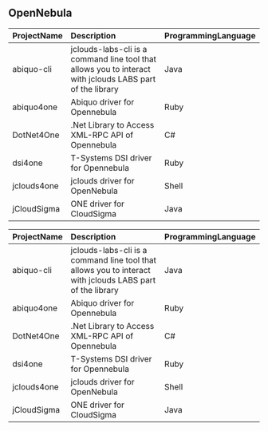 ## OpenNebula
<table>
 <thead>
  <tr>
   <th align="left"> ProjectName </th>
   <th align="left"> Description </th>
   <th align="left"> ProgrammingLanguage </th>
  </tr>
 </thead>
<tbody>
  <tr>
   <td align="left"> abiquo-cli </td>
   <td align="left"> jclouds-labs-cli is a command line tool that allows you to interact with jclouds LABS part of the library </td>
   <td align="left"> Java </td>
  </tr>
  <tr>
   <td align="left"> abiquo4one </td>
   <td align="left"> Abiquo driver for Opennebula </td>
   <td align="left"> Ruby </td>
  </tr>
  <tr>
   <td align="left"> DotNet4One </td>
   <td align="left"> .Net Library to Access XML-RPC API of Opennebula </td>
   <td align="left"> C# </td>
  </tr>
  <tr>
   <td align="left"> dsi4one </td>
   <td align="left"> T-Systems DSI driver for Opennebula </td>
   <td align="left"> Ruby </td>
  </tr>
  <tr>
   <td align="left"> jclouds4one </td>
   <td align="left"> jclouds driver for OpenNebula </td>
   <td align="left"> Shell </td>
  </tr>
  <tr>
   <td align="left"> jCloudSigma </td>
   <td align="left"> ONE driver for CloudSigma </td>
   <td align="left"> Java </td>
  </tr>
</tbody>
</table>
<table>
 <thead>
  <tr>
   <th align="left"> ProjectName </th>
   <th align="left"> Description </th>
   <th align="left"> ProgrammingLanguage </th>
  </tr>
 </thead>
<tbody>
  <tr>
   <td align="left"> abiquo-cli </td>
   <td align="left"> jclouds-labs-cli is a command line tool that allows you to interact with jclouds LABS part of the library </td>
   <td align="left"> Java </td>
  </tr>
  <tr>
   <td align="left"> abiquo4one </td>
   <td align="left"> Abiquo driver for Opennebula </td>
   <td align="left"> Ruby </td>
  </tr>
  <tr>
   <td align="left"> DotNet4One </td>
   <td align="left"> .Net Library to Access XML-RPC API of Opennebula </td>
   <td align="left"> C# </td>
  </tr>
  <tr>
   <td align="left"> dsi4one </td>
   <td align="left"> T-Systems DSI driver for Opennebula </td>
   <td align="left"> Ruby </td>
  </tr>
  <tr>
   <td align="left"> jclouds4one </td>
   <td align="left"> jclouds driver for OpenNebula </td>
   <td align="left"> Shell </td>
  </tr>
  <tr>
   <td align="left"> jCloudSigma </td>
   <td align="left"> ONE driver for CloudSigma </td>
   <td align="left"> Java </td>
  </tr>
</tbody>
</table>
